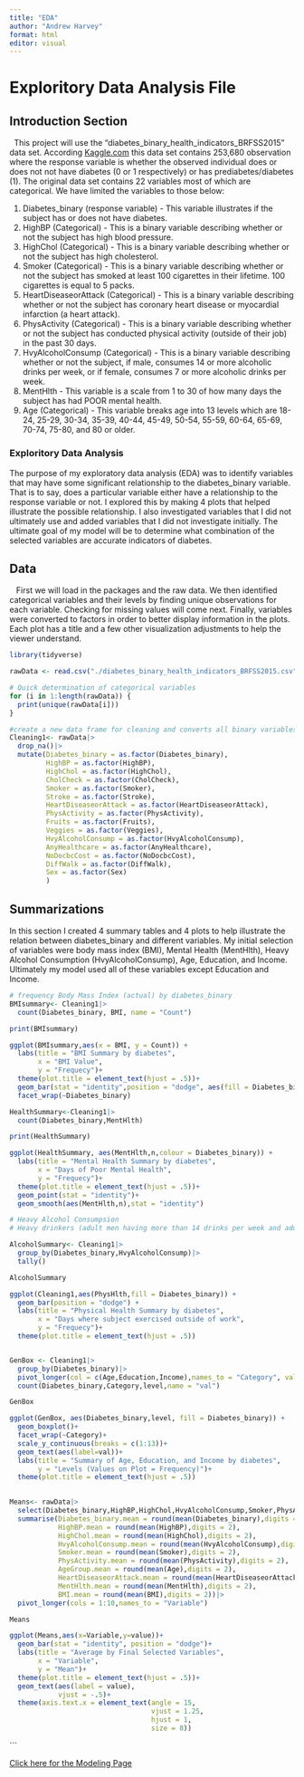 ```yaml
---
title: "EDA"
author: "Andrew Harvey"
format: html
editor: visual
---
```


# Exploritory Data Analysis File

## Introduction Section

|   This project will use the "diabetes_binary_health_indicators_BRFSS2015" data set. According [Kaggle.com](https://www.kaggle.com/datasets/alexteboul/diabetes-health-indicators-dataset/data) this data set contains 253,680 observation where the response variable is whether the observed individual does or does not not have diabetes (0 or 1 respectively) or has prediabetes/diabetes (1). The original data set contains 22 variables most of which are categorical. We have limited the variables to those below:

1.  Diabetes_binary (response variable) - This variable illustrates if the subject has or does not have diabetes. 
2.  HighBP (Categorical) - This is a binary variable describing whether or not the subject has high blood pressure.
3.  HighChol (Categorical) - This is a binary variable describing whether or not the subject has high cholesterol.
4.  Smoker (Categorical) - This is a binary variable describing whether or not the subject has smoked at least 100 cigarettes in their lifetime. 100 cigarettes is equal to 5 packs.
5.  HeartDiseaseorAttack (Categorical) - This is a binary variable describing whether or not the subject has coronary heart disease or myocardial infarction (a heart attack).  
6.  PhysActivity (Categorical) - This is a binary variable describing whether or not the subject has conducted physical activity (outside of their job) in the past 30 days.
7.  HvyAlcoholConsump (Categorical) - This is a binary variable describing whether or not the subject, if male, consumes 14 or more alcoholic drinks per week, or if female, consumes 7 or more alcoholic drinks per week. 
8.  MentHlth - This variable is a scale from 1 to 30 of how many days the subject has had POOR mental health.
9.  Age (Categorical) - This variable breaks age into 13 levels which are 18-24, 25-29, 30-34, 35-39, 40-44, 45-49, 50-54, 55-59, 60-64, 65-69, 70-74, 75-80, and 80 or older.

### Exploritory Data Analysis

| The purpose of my exploratory data analysis (EDA) was to identify variables that may have some significant relationship to the diabetes_binary variable. That is to say, does a particular variable either have a relationship to the response variable or not. I explored this by making 4 plots that helped illustrate the possible relationship. I also investigated variables that I did not ultimately use and added variables that I did not investigate initially. The ultimate goal of my model will be to determine what combination of the selected variables are accurate indicators of diabetes. 

## Data
|    First we will load in the packages and the raw data. We then identified categorical variables and their levels by finding unique observations for each variable. Checking for missing values will come next. Finally, variables were converted to factors in order to better display information in the plots. Each plot has a title and a few other visualization adjustments to help the viewer understand. 

```r
library(tidyverse)
```

```r
rawData <- read.csv("./diabetes_binary_health_indicators_BRFSS2015.csv")

# Quick determination of categorical variables
for (i in 1:length(rawData)) {
  print(unique(rawData[i]))
}
```

```r
#create a new data frame for cleaning and converts all binary variables into factors
Cleaning1<- rawData|>
  drop_na()|>
  mutate(Diabetes_binary = as.factor(Diabetes_binary),
         HighBP = as.factor(HighBP),
         HighChol = as.factor(HighChol),
         CholCheck = as.factor(CholCheck),
         Smoker = as.factor(Smoker),
         Stroke = as.factor(Stroke),
         HeartDiseaseorAttack = as.factor(HeartDiseaseorAttack),
         PhysActivity = as.factor(PhysActivity),
         Fruits = as.factor(Fruits),
         Veggies = as.factor(Veggies),
         HvyAlcoholConsump = as.factor(HvyAlcoholConsump),
         AnyHealthcare = as.factor(AnyHealthcare),
         NoDocbcCost = as.factor(NoDocbcCost),
         DiffWalk = as.factor(DiffWalk),
         Sex = as.factor(Sex)
         )
```


## Summarizations

| In this section I created 4 summary tables and 4 plots to help illustrate the relation between diabetes_binary and different variables. My initial selection of variables were body mass index (BMI), Mental Health (MentHlth), Heavy Alcohol Consumption (HvyAlcoholConsump), Age, Education, and Income. Ultimately my model used all of these variables except Education and Income.


```r
# frequency Body Mass Index (actual) by diabetes_binary
BMIsummary<- Cleaning1|>
  count(Diabetes_binary, BMI, name = "Count")

print(BMIsummary)

ggplot(BMIsummary,aes(x = BMI, y = Count)) +
  labs(title = "BMI Summary by diabetes",
       x = "BMI Value",
       y = "Frequecy")+
  theme(plot.title = element_text(hjust = .5))+
  geom_bar(stat = "identity",position = "dodge", aes(fill = Diabetes_binary))+
  facet_wrap(~Diabetes_binary) 

HealthSummary<-Cleaning1|>
  count(Diabetes_binary,MentHlth)

print(HealthSummary)

ggplot(HealthSummary, aes(MentHlth,n,colour = Diabetes_binary)) +
  labs(title = "Mental Health Summary by diabetes",
       x = "Days of Poor Mental Health",
       y = "Frequecy")+
  theme(plot.title = element_text(hjust = .5))+
  geom_point(stat = "identity")+
  geom_smooth(aes(MentHlth,n),stat = "identity")

# Heavy Alcohol Consumpsion 
# Heavy drinkers (adult men having more than 14 drinks per week and adult women having more than 7 drinks per week)

AlcoholSummary<- Cleaning1|>
  group_by(Diabetes_binary,HvyAlcoholConsump)|>
  tally()

AlcoholSummary

ggplot(Cleaning1,aes(PhysHlth,fill = Diabetes_binary)) +
  geom_bar(position = "dodge") +
  labs(title = "Physical Health Summary by diabetes",
       x = "Days where subject exercised outside of work",
       y = "Frequecy")+
  theme(plot.title = element_text(hjust = .5))


GenBox <- Cleaning1|>
  group_by(Diabetes_binary)|>
  pivot_longer(col = c(Age,Education,Income),names_to = "Category", values_to = "level")|>
  count(Diabetes_binary,Category,level,name = "val")

GenBox

ggplot(GenBox, aes(Diabetes_binary,level, fill = Diabetes_binary)) +
  geom_boxplot()+
  facet_wrap(~Category)+
  scale_y_continuous(breaks = c(1:13))+
  geom_text(aes(label=val))+
  labs(title = "Summary of Age, Education, and Income by diabetes",
       y = "Levels (Values on Plot = Frequency)")+
  theme(plot.title = element_text(hjust = .5))
  

Means<- rawData|>
  select(Diabetes_binary,HighBP,HighChol,HvyAlcoholConsump,Smoker,PhysActivity,Age,HeartDiseaseorAttack,MentHlth,BMI)|>
  summarise(Diabetes_binary.mean = round(mean(Diabetes_binary),digits = 2),
            HighBP.mean = round(mean(HighBP),digits = 2),
            HighChol.mean = round(mean(HighChol),digits = 2),
            HvyAlcoholConsump.mean = round(mean(HvyAlcoholConsump),digits = 2),
            Smoker.mean = round(mean(Smoker),digits = 2),
            PhysActivity.mean = round(mean(PhysActivity),digits = 2),
            AgeGroup.mean = round(mean(Age),digits = 2),
            HeartDiseaseorAttack.mean = round(mean(HeartDiseaseorAttack),digits = 2),
            MentHlth.mean = round(mean(MentHlth),digits = 2),
            BMI.mean = round(mean(BMI),digits = 2))|>
  pivot_longer(cols = 1:10,names_to = "Variable")

Means

ggplot(Means,aes(x=Variable,y=value))+
  geom_bar(stat = "identity", position = "dodge")+ 
  labs(title = "Average by Final Selected Variables",
       x = "Variable",
       y = "Mean")+
  theme(plot.title = element_text(hjust = .5))+
  geom_text(aes(label = value),
            vjust = -.5)+
  theme(axis.text.x = element_text(angle = 15,
                                   vjust = 1.25,
                                   hjust = 1,
                                   size = 8))


```

\`\`\`

[Click here for the Modeling Page](Modeling.html)
